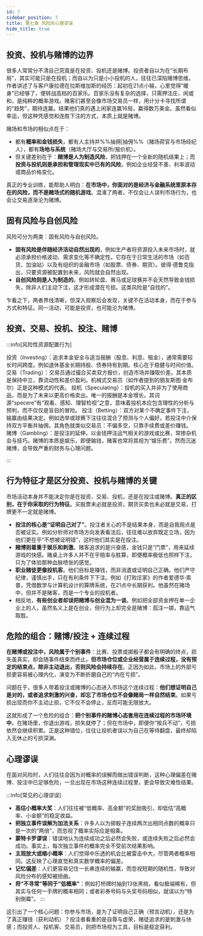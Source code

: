 ```yaml
---
id: 7
sidebar_position: 7
title: 第七章 风险的心理谬误
hide_title: true
---
```



## 投资、投机与赌博的边界
很多人常常分不清自己究竟是在投资、投机还是赌博。投资者自以为在“长期布局”，其实可能只是在投机；而自以为只是小小投机的人，往往已深陷赌博思维。作者讲述了与客户康拉德在拉斯维加斯的经历：起初在21点小输，心里觉得“暖身”已经够了，便转战高档的百家乐。百家乐没有复杂的选择，只需押注庄、闲或和，是纯粹的概率游戏。赌客们甚至会像市场交易员一样，用计分卡寻找所谓的“趋势”，期待连赢。结果他们真的遇上闲家连赢16局，赢得数万美金。虽然看似幸运，但这种凭感觉和连胜下注的方式，本质上就是赌博。

赌场和市场的相似点在于：
- 都有**概率和金钱损失**，都有人主持并%%抽佣|抽佣%%（赌场荷官与市场经纪人），都有**场地与系统**（赌场大厅与交易所/报价机）。
- 但关键差别在于：**赌博是人为制造风险**，把钱押在一个全新的随机结果上；而**投资与投机则是承担和管理现实中已有的风险**，例如企业经营不善、利率波动或商品价格变化。

真正的专业训练，能帮助人明白：**在市场中，你面对的是经济与金融系统里原本存在的风险，而不是赌场式的随机游戏**。混淆了两者，不仅会让人误判市场行为，也会让交易逐渐沦为赌博。

## 固有风险与自创风险
风险可分为两类：固有风险与自创风险。

- **固有风险是伴随经济活动自然出现的**，例如生产者将资源投入未来市场时，就必须承担价格波动、需求变化等不确定性。它存在于日常生活的市场（如百货、加油站）以及有组织的金融市场（如股票、债券、期货）。彼得·德鲁克指出，只要资源被配置到未来，风险就会自然出现。
- **自创风险则是人为制造的**。例如转轮盘、赛马或足球赛并不会天然导致金钱损失，除非人们主动下注，这才形成潜在亏损。这类风险是“自找的”。

乍看之下，两者界线清晰，但深入观察后会发现，关键不在活动本身，而在于参与方式和特征。同一活动，可能是投资，也可能沦为赌博。

## 投资、交易、投机、投注、赌博
:::info[风险性资源配置行为]

<Tabs>
  <TabItem value="a" label="投资" default>
  投资（Investing）：追求本金安全与适当报酬（股息、利息、租金），通常需要较长时间跨度。例如退休基金长期持股、债券持有到期。核心在于稳健与时间价值。
  </TabItem>

  <TabItem value="b" label="交易">
    交易（Trading）：交易员通过撮合买卖双方报价，创造市场并赚取价差。其本质是保持中立，靠流动性和差价盈利。机械式交易员（如作者提到的朋友斯图·金布尔）正是这种模式的代表。
  </TabItem>

  <TabItem value="c" label="投机">
    投机（Speculating）：投机的买入并非为了使用商品，而是为了未来以更高价格卖出。唯一的报酬是本金增长。其词源“specere”有“观看、感知、理智检视”之意，意味着投机本应包含理性的分析与预判，而不仅仅是盲目的冒险。
  </TabItem>

  <TabItem value="d" label="投注">
    投注（Betting）：双方对某个不确定事件下注，输赢由结果决定。例如选举或球赛下注往往混合了预测与个人偏好。若投注中介保持双方平衡并抽佣，其角色就类似交易员：不偏多空，只靠手续费或差价赚钱。
  </TabItem>

  <TabItem value="e" label="赌博">
    赌博（Gambling）：是投注的延伸，以金钱押注运气相关的游戏或比赛，常掺杂机会与技巧。赌博的本质是娱乐，即便输钱，赌客也常将其视为“娱乐费”。然而沉迷赌博，会导致严重的财务与心理问题。
  </TabItem>
</Tabs>

:::

## 行为特征才是区分投资、投机与赌博的关键
市场活动本身并不能决定你是在投资、交易、投机，还是在投注或赌博。**真正的区别，在于你采取的行为特征**。买股票未必就是投资，期货买卖也未必就是交易，打牌更不一定就是赌博。

- **投注的核心是“证明自己对了”**。投注者关心的不是结果本身，而是自我观点是否被证实。例如分析师对市场方向发表看法后，往往难以放弃既定立场，因为他们更在乎“不想被证明错”，这时他们其实是在投注。
- **赌博则着重于娱乐和刺激**。赌客追求的是兴奋感，金钱只是“门票”，用来延续游戏的快感。赌桌上许多人并不在乎赔率与胜算，即便概率极低也照样下注，只为了体验那种血脉喷张的感觉。
- **职业赌徒更像投机客**。他们目标是赚钱，而非消遣或证明自己正确。他们严守纪律，谨慎出手，只在有利条件下下注。例如《打败庄家》的作者爱德华·索普，凭借数学与计算机设计的算牌系统，在21点中长期获利。他虽然在赌场中，但并不是赌客，而是一个专业的投机者。
- 相反地，**有些创业者却误把赌博与创业混为一谈**。例如把全部资金押在单一企业上的人，虽然名义上是在创业，但行为上却完全是赌博：孤注一掷，靠运气取胜。

## 危险的组合：赌博/投注 + 连续过程

**在赌博或投注中，风险属于个别事件**：比赛、投票或掷骰子都会有明确的终点，损失虽真实，却会随事件结束而终止。**但市场仓位或企业经营属于连续过程，没有预定的结束点，除非主动退出，否则风险会持续存在**。正因为如此，市场上的外部亏损更容易被心理内化，演变为不断折磨自己的“内在亏损”。

问题在于，很多人带着投注或赌博的心态进入市场这个连续过程：**他们想证明自己是对的，或者追求刺激的兴奋，却忘了市场仓位不会像赌局一样自然结束**。如果亏损出现而你不主动止损，它不仅不会停止，反而可能无限放大。

这就形成了一个危险的组合：**把个别事件的赌博心态套用在连续过程的市场环境中**。在赌场里，你退出游戏，损失就停了；但在市场中，即便你“按兵不动”，亏损依然会继续积累。正是这种错位，往往让投机者误以为自己在等待翻盘，最终却陷入无休止的亏损深渊。

## 心理谬误
在面对风险时，人们往往会因为对概率的误解而做出错误判断，这种心理偏差在赌博、投注中已足够危险，一旦出现在市场这种连续过程里，更会导致灾难性结果。

:::info[常见的心理谬误]
- **高估小概率大奖**：人们往往被“低概率、高金额”的奖励吸引，却低估“高概率、小金额”的稳定收益。
- **把独立事件误解为加法关系**：许多人以为掷骰子连续两次出相同点数的概率只是一次的“两倍”，而忽视了概率实际应是相乘。
- **蒙特卡罗谬误**：错误地认为连续成功之后必然会失败，或连续失败之后必然会成功。事实上，每次独立事件的概率完全不受前次结果影响。
- **主观放大或缩小概率**：人们觉得中乐透的机会比被雷击中大，尽管两者概率相同。这反映了心理直觉和真实数学概率的偏差。
- **记忆偏差**：人们更容易记住一长串连续的输赢，而忽视短期的随机性，导致对风险分布的感知被扭曲。
- **将“不寻常”等同于“低概率”**：例如打桥牌时抽到13张黑桃，看似极端稀有，但其实与任何一手牌的概率相同；或者彩券号码与头奖号码相似，就误以为“特别倒霉”。
:::

这引出了一个核心问题：你参与市场，是为了证明自己正确（预言动机），还是为了真正赚钱（获利动机）？投注者看重的是自尊与虚荣，赌徒追求的是刺激与快感；而投资人、投机客、交易员，则把市场视为工具，目标是稳定获利。
